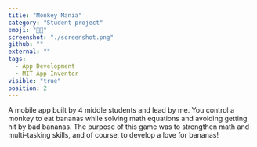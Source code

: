 ```yaml
---
title: "Monkey Mania"
category: "Student project"
emoji: "👨‍💻"
screenshot: "./screenshot.png"
github: ""
external: ""
tags:
  - App Development
  - MIT App Inventor
visible: "true"
position: 2
---
```


A mobile app built by 4 middle students and lead by me.
You control a monkey to eat bananas while solving math equations and avoiding getting hit by bad bananas.
The purpose of this game was to strengthen math and multi-tasking skills, and of course, to develop
a love for bananas!
